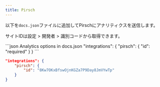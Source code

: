 ```yaml
---
title: Pirsch
---
```


以下を`docs.json`ファイルに追加してPirschにアナリティクスを送信します。

サイトIDは設定 > 開発者 > 識別コードから取得できます。

<CodeGroup>
  ```json Analytics options in docs.json
  "integrations": {
      "pirsch": {
          "id": "required"
      }
  }
  ```

  ```json Example
  "integrations": {
      "pirsch": {
          "id": "8Kw7OKxBfswOjnKGZa7P9Day8JmVYwTp"
      }
  }
  ```
</CodeGroup>
